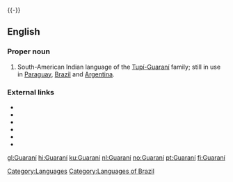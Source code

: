 {{interwiktionary|code=gn}}
{{also|guaraní}}
{{-}}
==English==
{{wikipedia}}

===Proper noun===
{{en-proper noun}}

# South-American Indian language of the [[w:Tupi-Guarani|Tupí-Guaraní]] family; still in use in [[Paraguay]], [[Brazil]] and [[Argentina]].

===External links===
* {{ethnologue|lang=Paraguayan Guaraní|code=gug}}
* {{ethnologue|lang=Aché|code=guq}}
* {{ethnologue|lang=Chiripá|code=nhd}}
* {{ethnologue|lang=Mbyá Guaraní|code=gun}}
* {{ethnologue|lang=Eastern Bolivian Guaraní|code=gui}}
* {{ethnologue|lang=Western Bolivian Guaraní|code=gnw}}

[[Category:Languages]]
[[Category:Languages of Brazil]]

[[gl:Guaraní]]
[[hi:Guaraní]]
[[ku:Guaraní]]
[[nl:Guaraní]]
[[no:Guaraní]]
[[pt:Guaraní]]
[[fi:Guaraní]]